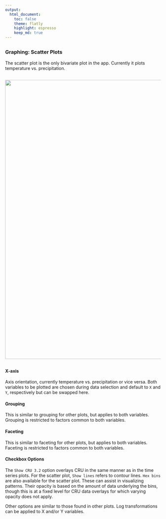 ```yaml
---
output:
  html_document:
    toc: false
    theme: flatly
    highlight: espresso
    keep_md: true
---
```


##
##
### Graphing: Scatter Plots
The scatter plot is the only bivariate plot in the app. Currently it plots temperature vs. precipitation.

##
<img class="centered" src="img/plotSC_example_1_black.png" width="900"/>

##

#### X-axis
Axis orientation, currently temperature vs. precipitation or vice versa.
Both variables to be plotted are chosen during data selection and default to `X` and `Y`, respectively but can be swapped here.

#### Grouping
This is similar to grouping for other plots, but applies to both variables.
Grouping is restricted to factors common to both variables.

#### Faceting
This is similar to faceting for other plots, but applies to both variables.
Faceting is restricted to factors common to both variables.

#### Checkbox Options
The `Show CRU 3.2` option overlays CRU in the same manner as in the time series plots.
For the scatter plot, `Show lines` refers to contour lines.
`Hex bins` are also available for the scatter plot. These can assist in visualizing patterns.
Their opacity is based on the amount of data underlying the bins, though this is at a fixed level for CRU data overlays for which varying opacity does not apply.

Other options are similar to those found in other plots.
Log transformations can be applied to X and/or Y variables.
